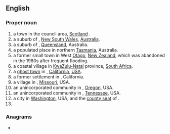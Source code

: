 ==English==
{{wikipedia}}

===Proper noun===
{{en-proper noun}}

# a town in the {{l|en|Scottish Borders}} council area, [[Scotland]] {{q|[[OS]] grid ref NT7234}}.
# a suburb of {{l|en|Bathurst}}, [[New South Wales]], [[Australia]].
# a suburb of {{l|en|Townsville}}, [[Queensland]], Australia.
# a populated place in northern [[Tasmania]], Australia.
# a former small town in West [[Otago]], [[New Zealand]], which was abandoned in the 1980s after frequent flooding.
# a coastal village in [[KwaZulu-Natal]] province, [[South Africa]].
# a [[ghost town]] in {{l|en|San Bernardino County}}, [[California]], [[USA]].
# a former settlement in {{l|en|Fresno County}}, California.
# a village in {{l|en|Scott County}}, [[Missouri]], USA.
# an unincorporated community in {{l|en|Clackamas County}}, [[Oregon]], USA.
# an unincorporated community in {{l|en|Lincoln County}}, [[Tennessee]], USA.
# a city in [[Washington]], USA, and the [[county seat]] of  {{l|en|Cowlitz County}}.
# {{surname|lang=en}}

{{C|en|Towns in Scotland|New South Wales|Queensland|Tasmania|New Zealand|South Africa|California, USA|Missouri|Oregon|Tennessee|Washington}}

===Anagrams===
* {{anagrams|en|Klose|Lesko|koels|lokes|sloke}}
